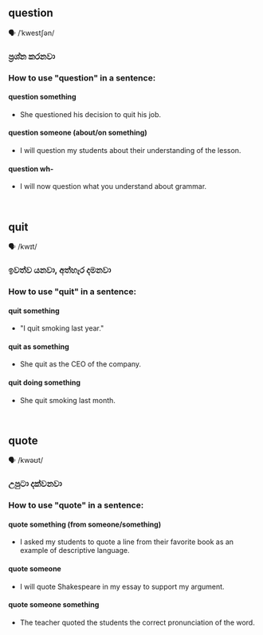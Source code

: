 ## question

🗣️ /ˈkwestʃən/

### ප්‍රශ්න කරනවා

### How to use "question" in a sentence:

#### question something

- She questioned his decision to quit his job.

#### question someone (about/on something)

- I will question my students about their understanding of the lesson.

#### question wh-

- I will now question what you understand about grammar.


<br/>

## quit

🗣️ /kwɪt/

### ඉවත්ව යනවා, අත්හැර දමනවා

### How to use "quit" in a sentence:

#### quit something

- "I quit smoking last year."

#### quit as something

- She quit as the CEO of the company.

#### quit doing something

- She quit smoking last month.

<br/>

## quote

🗣️ /kwəʊt/

### උපුටා දක්වනවා

### How to use "quote" in a sentence:

#### quote something (from someone/something)

- I asked my students to quote a line from their favorite book as an example of descriptive language.

#### quote someone

- I will quote Shakespeare in my essay to support my argument.

#### quote someone something

- The teacher quoted the students the correct pronunciation of the word.

<br/>

